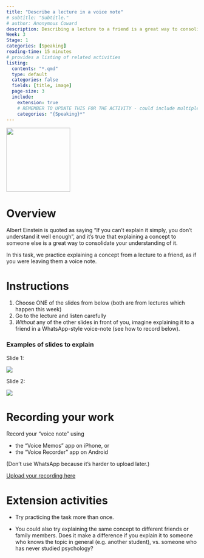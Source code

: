 ```yaml
---
title: "Describe a lecture in a voice note"
# subtitle: "Subtitle."
# author: Anonymous Coward
description: Describing a lecture to a friend is a great way to consolidate your understanding of the material.
Week: 3
Stage: 1
categories: [Speaking]
reading-time: 15 minutes
# provides a listing of related activities
listing:
  contents: "*.qmd"
  type: default
  categories: false
  fields: [title, image]
  page-size: 3
  include:
    extension: true
    # REMEMBER TO UPDATE THIS FOR THE ACTIVITY - could include multiple categories
    categories: "{Speaking}*"
---
```


![](../images/voicenote.jpg){width="12em"}

# Overview

Albert Einstein is quoted as saying "If you can't explain it simply, you don't understand it well enough", and it's true that explaining a concept to someone else is a great way to consolidate your understanding of it.

In this task, we practice explaining a concept from a lecture to a friend, as if you were leaving them a voice note.

# Instructions

1.  Choose ONE of the slides from below (both are from lectures which happen this week)
2.  Go to the lecture and listen carefully
3.  *Without* any of the other slides in front of you, imagine explaining it to a friend in a WhatsApp-style voice-note (see how to record below).


### Examples of slides to explain

<!-- todo: update with actual slides from the week -->

Slide 1:

![](../images/craik-example-slide.png)



Slide 2:

![](../images/learning-curve.png)


# Recording your work

Record your "voice note" using 

- the "Voice Memos" app on iPhone, or 
- the "Voice Recorder" app on Android

(Don't use WhatsApp because it's harder to upload later.)



[Upload your recording here](XXX){.submit-work .btn .btn-primary}

# Extension activities

-  Try practicing the task more than once.

-   You could also try explaining the same concept to different friends or family members. Does it make a difference if you explain it to someone who knows the topic in general (e.g. another student), vs. someone who has never studied psychology?

::: {#sample-listings}
:::

